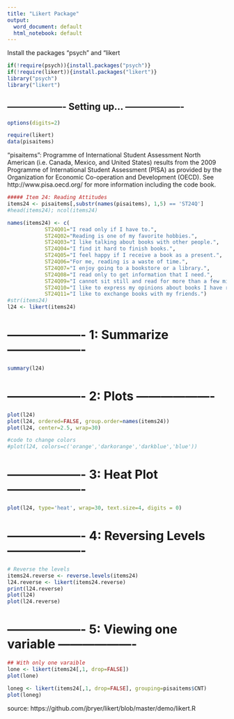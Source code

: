 ```yaml
---
title: "Likert Package"
output:
  word_document: default
  html_notebook: default
---
```


Install the packages "psych" and "likert

```r
if(!require(psych)){install.packages("psych")}
if(!require(likert)){install.packages("likert")}
library("psych")
library("likert")

```

##  ------------------- Setting up... -------------------

```r
options(digits=2)

require(likert)
data(pisaitems)
```

"pisaitems":
Programme of International Student Assessment
North American (i.e. Canada, Mexico, and United States) results from the 2009 Programme of International Student Assessment (PISA) as provided by the Organization for Economic Co-operation and Development (OECD). See http://www.pisa.oecd.org/ for more information including the code book.

```r
##### Item 24: Reading Attitudes
items24 <- pisaitems[,substr(names(pisaitems), 1,5) == 'ST24Q']
#head(items24); ncol(items24)

names(items24) <- c(
			ST24Q01="I read only if I have to.",
			ST24Q02="Reading is one of my favorite hobbies.",
			ST24Q03="I like talking about books with other people.",
			ST24Q04="I find it hard to finish books.",
			ST24Q05="I feel happy if I receive a book as a present.",
			ST24Q06="For me, reading is a waste of time.",
			ST24Q07="I enjoy going to a bookstore or a library.",
			ST24Q08="I read only to get information that I need.",
			ST24Q09="I cannot sit still and read for more than a few minutes.",
			ST24Q10="I like to express my opinions about books I have read.",
			ST24Q11="I like to exchange books with my friends.")
#str(items24)
l24 <- likert(items24)

```


#  ------------------- 1: Summarize -------------------

```r
summary(l24)
```

#  ------------------- 2: Plots -------------------
```r
plot(l24)
plot(l24, ordered=FALSE, group.order=names(items24)) 
plot(l24, center=2.5, wrap=30)

#code to change colors
#plot(l24, colors=c('orange','darkorange','darkblue','blue'))

```


#  ------------------- 3: Heat Plot -------------------
```r
plot(l24, type='heat', wrap=30, text.size=4, digits = 0) 


```


#  ------------------- 4: Reversing Levels -------------------
```r
# Reverse the levels
items24.reverse <- reverse.levels(items24)
l24.reverse <- likert(items24.reverse)
print(l24.reverse)
plot(l24)
plot(l24.reverse)

```


#  ------------------- 5: Viewing one variable -------------------
```r
## With only one varaible
lone <- likert(items24[,1, drop=FALSE])
plot(lone)

loneg <- likert(items24[,1, drop=FALSE], grouping=pisaitems$CNT)
plot(loneg)
```


source: https://github.com/jbryer/likert/blob/master/demo/likert.R 







